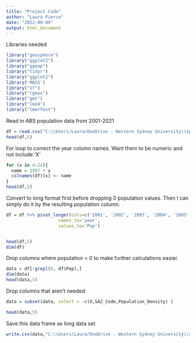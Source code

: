```yaml
---
title: "Project Code"
author: "Laura Pierce"
date: "2022-09-09"
output: html_document
---
```


Libraries needed
```r
library("geosphere")
library("ggplot2")
library("ggmap")
library("tidyr")
library("ggplot2")
library('MASS')
library("sf")
library("rgeos")
library("gmt")
library("lme4")
library("lmerTest")
```

Read in ABS population data from 2001-2021
```r
df = read.csv("C:\\Users/Laura/OneDrive - Western Sydney University\\Spring 2022\\Mathematics Project\\Data Sets (Need to organise)\\population_mod.csv")
head(df,5)
```

For loop to correct the year column names. Want them to be numeric and not include 'X'
```r
for (x in 4:24){
  name = 1997 + x
  colnames(df)[x] <- name
}
head(df,5)
```

Convert to long format first before dropping 0 population values. Then I can simply do it by the resulting population column.


```r
df = df %>% pivot_longer(cols=c('2001', '2002', '2003', '2004', '2005', '2006', '2007', '2008', '2009', '2010',  '2011', '2012', '2013', '2014', '2015', '2016', '2017', '2018', '2019', '2020', '2021'),
                    names_to='year',
                    values_to='Pop')


head(df,5)
dim(df)
```


Drop columns where population = 0 to make further calculations easier.
```r
data = df[!grepl(0, df$Pop),]
dim(data)
head(data,5)
```
Drop columns that aren't needed
```r
data = subset(data, select = -c(X,SA2_Code,Population_Density) )
```

```r
head(data,5)
```

Save this data frame as long data set.
```r
write.csv(data,"C:\\Users/Laura/OneDrive - Western Sydney University\\Spring 2022\\Mathematics Project\\Data Sets (Need to organise)\\populationLong.csv", row.names = FALSE)
```




